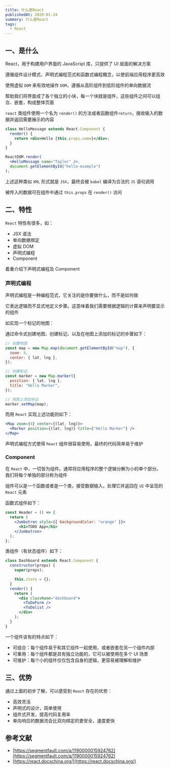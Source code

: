 ```yaml
---
title: 什么是React
publishedAt: 2020-01-24
summary: 什么是React
tags:
  - React
---
```


## 一、是什么

React，用于构建用户界面的 JavaScript 库，只提供了 UI 层面的解决方案

遵循组件设计模式、声明式编程范式和函数式编程概念，以使前端应用程序更高效

使用虚拟 `DOM` 来有效地操作 `DOM`，遵循从高阶组件到低阶组件的单向数据流

帮助我们将界面成了各个独立的小块，每一个块就是组件，这些组件之间可以组合、嵌套，构成整体页面

`react` 类组件使用一个名为 `render()` 的方法或者函数组件`return`，接收输入的数据并返回需要展示的内容

```jsx
class HelloMessage extends React.Component {
  render() {
    return <div>Hello {this.props.name}</div>;
  }
}

ReactDOM.render(
  <HelloMessage name="Taylor" />,
  document.getElementById("hello-example")
);
```

上述这种类似 `XML` 形式就是 `JSX`，最终会被 `babel` 编译为合法的 `JS` 语句调用

被传入的数据可在组件中通过 `this.props` 在 `render()` 访问

## 二、特性

`React` 特性有很多，如：

- JSX 语法
- 单向数据绑定
- 虚拟 DOM
- 声明式编程
- Component

着重介绍下声明式编程及 Component

### 声明式编程

声明式编程是一种编程范式，它关注的是你要做什么，而不是如何做

它表达逻辑而不显式地定义步骤。这意味着我们需要根据逻辑的计算来声明要显示的组件

如实现一个标记的地图：

通过命令式创建地图、创建标记、以及在地图上添加的标记的步骤如下：

```js
// 创建地图
const map = new Map.map(document.getElementById("map"), {
  zoom: 4,
  center: { lat, lng },
});

// 创建标记
const marker = new Map.marker({
  position: { lat, lng },
  title: "Hello Marker",
});

// 地图上添加标记
marker.setMap(map);
```

而用 `React` 实现上述功能则如下：

```jsx
<Map zoom={4} center={(lat, lng)}>
  <Marker position={(lat, lng)} title={"Hello Marker"} />
</Map>
```

声明式编程方式使得 `React` 组件很容易使用，最终的代码简单易于维护

### Component

在 `React` 中，一切皆为组件。通常将应用程序的整个逻辑分解为小的单个部分。 我们将每个单独的部分称为组件

组件可以是一个函数或者是一个类，接受数据输入，处理它并返回在 `UI` 中呈现的 `React` 元素

函数式组件如下：

```jsx
const Header = () => {
  return (
    <Jumbotron style={{ backgroundColor: "orange" }}>
      <h1>TODO App</h1>
    </Jumbotron>
  );
};
```

类组件（有状态组件）如下：

```jsx
class Dashboard extends React.Component {
  constructor(props) {
    super(props);

    this.state = {};
  }
  render() {
    return (
      <div className="dashboard">
        <ToDoForm />
        <ToDolist />
      </div>
    );
  }
}
```

一个组件该有的特点如下：

- 可组合：每个组件易于和其它组件一起使用，或者嵌套在另一个组件内部
- 可重用：每个组件都是具有独立功能的，它可以被使用在多个 UI 场景
- 可维护：每个小的组件仅仅包含自身的逻辑，更容易被理解和维护

## 三、优势

通过上面的初步了解，可以感受到 `React` 存在的优势：

- 高效灵活
- 声明式的设计，简单使用
- 组件式开发，提高代码复用率
- 单向响应的数据流会比双向绑定的更安全，速度更快

## 参考文献

- [https://segmentfault.com/a/1190000015924762](https://segmentfault.com/a/1190000015924762)
- [https://react.docschina.org/](https://react.docschina.org/)
